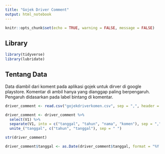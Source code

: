 ```yaml
---
title: "Gojek Driver Comment"
output: html_notebook
---
```


```r
knitr::opts_chunk$set(echo = TRUE, warning = FALSE, message = FALSE)
```

## Library
```r
library(tidyverse)
library(lubridate)
```


## Tentang Data
Data diambil dari koment pada aplikasi gojek untuk dirver di google playstore. Komentar di ambil hanya yang dianggap paling berpengaruh. Pengaruh didasarkan pada label bintang di komentar. 

```r
driver_comment <- read.csv("gojekdriverkomen.csv", sep = ",", header = FALSE, stringsAsFactors = FALSE)

driver_comment <- driver_comment %>%
  select(V1) %>%
  separate(V1, into = c("tanggal", "tahun", "nama", "komen"), sep = ",") %>%
  unite_("tanggal", c("tahun", "tanggal"), sep = " ")

str(driver_comment)

driver_comment$tanggal <- as.Date(driver_comment$tanggal, format = "%Y %b %d")
```


